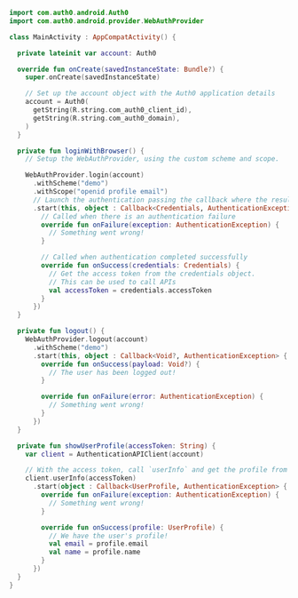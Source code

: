 ```kt MainActivity.kt lines highlight={40-52}
import com.auth0.android.Auth0
import com.auth0.android.provider.WebAuthProvider

class MainActivity : AppCompatActivity() {

  private lateinit var account: Auth0

  override fun onCreate(savedInstanceState: Bundle?) {
    super.onCreate(savedInstanceState)

    // Set up the account object with the Auth0 application details
    account = Auth0(
      getString(R.string.com_auth0_client_id),
      getString(R.string.com_auth0_domain),
    )
  }

  private fun loginWithBrowser() {
    // Setup the WebAuthProvider, using the custom scheme and scope.

    WebAuthProvider.login(account)
      .withScheme("demo")
      .withScope("openid profile email")
      // Launch the authentication passing the callback where the results will be received
      .start(this, object : Callback<Credentials, AuthenticationException> {
        // Called when there is an authentication failure
        override fun onFailure(exception: AuthenticationException) {
          // Something went wrong!
        }

        // Called when authentication completed successfully
        override fun onSuccess(credentials: Credentials) {
          // Get the access token from the credentials object.
          // This can be used to call APIs
          val accessToken = credentials.accessToken
        }
      })
  }

  private fun logout() {
    WebAuthProvider.logout(account)
      .withScheme("demo")
      .start(this, object : Callback<Void?, AuthenticationException> {
        override fun onSuccess(payload: Void?) {
          // The user has been logged out!
        }

        override fun onFailure(error: AuthenticationException) {
          // Something went wrong!
        }
      })
  }

  private fun showUserProfile(accessToken: String) {
    var client = AuthenticationAPIClient(account)

    // With the access token, call `userInfo` and get the profile from Auth0.
    client.userInfo(accessToken)
      .start(object : Callback<UserProfile, AuthenticationException> {
        override fun onFailure(exception: AuthenticationException) {
          // Something went wrong!
        }

        override fun onSuccess(profile: UserProfile) {
          // We have the user's profile!
          val email = profile.email
          val name = profile.name
        }
      })
  }
}
```
